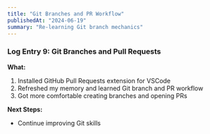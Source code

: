 ```yaml
---
title: "Git Branches and PR Workflow"
publishedAt: "2024-06-19"
summary: "Re-learning Git branch mechanics"
---
```


### Log Entry 9: Git Branches and Pull Requests

**What:**

1. Installed GitHub Pull Requests extension for VSCode
2. Refreshed my memory and learned Git branch and PR workflow
3. Got more comfortable creating branches and opening PRs

**Next Steps:**

- Continue improving Git skills
